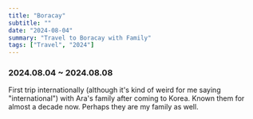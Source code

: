 ```yaml
---
title: "Boracay"
subtitle: ""
date: "2024-08-04"
summary: "Travel to Boracay with Family"
tags: ["Travel", "2024"]
---
```



### 2024.08.04 ~ 2024.08.08

First trip internationally (although it's kind of weird for me saying "international") with Ara's family after coming to Korea.
Known them for almost a decade now. Perhaps they are my family as well.

<div className="mx-auto max-w-lg">
  <DynamicImage
    url="https://storage.googleapis.com/jaeungkim/blog/personal/2024-aug-boracay/boracay%20-%201.jpeg"
    alt="boracay-1"
  />
  <DynamicImage
    url="https://storage.googleapis.com/jaeungkim/blog/personal/2024-aug-boracay/boracay%20-%202.jpeg"
    alt="boracay-2"
  />
  <DynamicImage
    url="https://storage.googleapis.com/jaeungkim/blog/personal/2024-aug-boracay/boracay%20-%203.jpeg"
    alt="boracay-3"
  />
  <DynamicImage
    url="https://storage.googleapis.com/jaeungkim/blog/personal/2024-aug-boracay/boracay%20-%204.jpeg"
    alt="boracay-4"
  />
  <DynamicImage
    url="https://storage.googleapis.com/jaeungkim/blog/personal/2024-aug-boracay/boracay%20-%205.jpeg"
    alt="boracay-5"
  />
  <DynamicImage
    url="https://storage.googleapis.com/jaeungkim/blog/personal/2024-aug-boracay/boracay%20-%206.jpeg"
    alt="boracay-6"
  />
  <DynamicImage
    url="https://storage.googleapis.com/jaeungkim/blog/personal/2024-aug-boracay/boracay%20-%207.jpeg"
    alt="boracay-7"
  />
  <DynamicImage
    url="https://storage.googleapis.com/jaeungkim/blog/personal/2024-aug-boracay/boracay%20-%208.jpeg"
    alt="boracay-8"
  />
  <DynamicImage
    url="https://storage.googleapis.com/jaeungkim/blog/personal/2024-aug-boracay/boracay%20-%209.jpeg"
    alt="boracay-9"
  />
  <DynamicImage
    url="https://storage.googleapis.com/jaeungkim/blog/personal/2024-aug-boracay/boracay%20-%2010.jpeg"
    alt="boracay-10"
  />
  <DynamicImage
    url="https://storage.googleapis.com/jaeungkim/blog/personal/2024-aug-boracay/boracay%20-%2011.jpeg"
    alt="boracay-11"
  />
  <DynamicImage
    url="https://storage.googleapis.com/jaeungkim/blog/personal/2024-aug-boracay/boracay%20-%2012.jpeg"
    alt="boracay-12"
  />
  <DynamicImage
    url="https://storage.googleapis.com/jaeungkim/blog/personal/2024-aug-boracay/boracay%20-%2013.jpeg"
    alt="boracay-13"
  />
</div>
